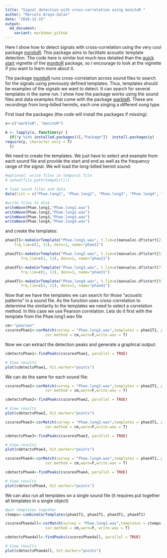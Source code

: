 ```yaml
---
title: "Signal detection with cross-correlation using monitoR "
author: "Marcelo Araya-Salas"
date: "2016-12-15"
output: 
  md_document:
    variant: markdown_github
---
```





Here I show how to detect signals with cross-correlation using the very cool package [monitoR](https://cran.r-project.org/package=monitoR). This package aims to facilitate acoustic template detection. The code here is similar but much less detailed than the [quick start](https://cran.r-project.org/web/packages/monitoR/vignettes/monitoR_QuickStart.pdf) vignette of the [monitoR](https://cran.r-project.org/package=monitoR) package, so I encourage to look at the vignette if you want to learn more about it. 

The package [monitoR](https://cran.r-project.org/package=monitoR) runs cross-correlation across sound files to search for the signals using previously defined templates. Thus, templates should be examples of the signals we want to detect. It can search for several templates in the same run. I show how the package works using the sound files and data examples that come with the package [warbleR](https://cran.r-project.org/package=warbleR). These are recordings from long-billed hermits, each one singing a different song type.

First load the packages (the code will install the packages if missing):

```r

x<-c("warbleR", "monitoR")

A <- lapply(x, function(y) {
  if(!y %in% installed.packages()[,"Package"])  install.packages(y)
require(y, character.only = T)
  })
```

We need to create the templates. We just have to select and example from each sound file and provide the start and end as well as the frequency range of the signal. We will load the long-billed hermit sound:

```r
#optional: write files in temporal file
# setwd(file.path(tempdir()))

# load sound files and data
data(list = c("Phae.long1", "Phae.long2", "Phae.long3", "Phae.long4", "manualoc.df"))

#write files to disk
writeWave(Phae.long1,"Phae.long1.wav")
writeWave(Phae.long2,"Phae.long2.wav")
writeWave(Phae.long3,"Phae.long3.wav")
writeWave(Phae.long4,"Phae.long4.wav")

```


and create the templates:

```r
phae1T1<-makeCorTemplate("Phae.long1.wav", t.lim=c(manualoc.df$start[2],manualoc.df$end[2]),wl = 300,ovlp=90,
    frq.lim=c(1, 11), dens=1, name="phae11")

phae2T1<-makeCorTemplate("Phae.long2.wav", t.lim=c(manualoc.df$start[5],manualoc.df$end[5]),wl = 300,ovlp=90,
       frq.lim=c(1, 11), dens=1, name="phae21")

phae3T1<-makeCorTemplate("Phae.long3.wav", t.lim=c(manualoc.df$start[7],manualoc.df$end[7]),wl = 300,ovlp=90,
       frq.lim=c(1, 11), dens=1, name="phae31")

phae4T1<-makeCorTemplate("Phae.long4.wav", t.lim=c(manualoc.df$start[9],manualoc.df$end[9]),wl = 300,ovlp=90,
       frq.lim=c(1, 11), dens=1, name="phae41")

```

Now that we have the templates we can search for those "acoustic patterns" in a sound file. As the function uses cross-correlation to determine the similarity to the templates we need to select a correlation method. In this case we use Pearson correlation. Lets do it first with the template from the Phae.long1.wav file

```r
cm<-"pearson"
cscoresPhae1<-corMatch(survey = "Phae.long1.wav",templates = phae1T1, parallel = T,show.prog = F, time.source = "fileinfo",
                  cor.method = cm,warn=F,write.wav = T)

```

Now we can extract the detection peaks and generate a graphical output:

```r
cdetectsPhae1<-findPeaks(cscoresPhae1, parallel = TRUE)

# View results
plot(cdetectsPhae1, hit.marker="points")

```

We can do the same for each sound file:
```r

cscoresPhae2<-corMatch(survey = "Phae.long2.wav",templates = phae2T1, parallel = T,show.prog = F, time.source = "fileinfo",
                  cor.method = cm,warn=F,write.wav = T)

cdetectsPhae2<-findPeaks(cscoresPhae2, parallel = TRUE)

# View results
plot(cdetectsPhae2, hit.marker="points")

```

```r

cscoresPhae3<-corMatch(survey = "Phae.long3.wav",templates = phae3T1, parallel = T,show.prog = F, time.source = "fileinfo",
                  cor.method = cm,warn=F,write.wav = T)

cdetectsPhae3<-findPeaks(cscoresPhae3, parallel = TRUE)

# View results
plot(cdetectsPhae3, hit.marker="points")

```

```r

cscoresPhae4<-corMatch(survey = "Phae.long4.wav",templates = phae4T1, parallel = T,show.prog = F, time.source = "fileinfo",
                  cor.method = cm,warn=F,write.wav = T)

cdetectsPhae4<-findPeaks(cscoresPhae4, parallel = TRUE)

# View results
plot(cdetectsPhae4, hit.marker="points")

```

We can also run all templates on a single sound file (it requires put together all templates in a single object)

```r
#put templates together
ctemps<-combineCorTemplates(phae1T1, phae2T1, phae3T1, phae4T1)

cscoresPhae4all<-corMatch(survey = "Phae.long1.wav",templates = ctemps, parallel = T,show.prog = F, time.source = "fileinfo",
                  cor.method = cm,warn=F, write.wav = T)

cdetectsPhae4all<-findPeaks(cscoresPhae4all, parallel = TRUE)

# View results
plot(cdetectsPhae4all, hit.marker="points")

```



